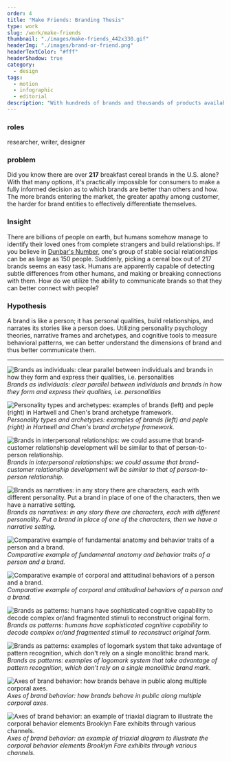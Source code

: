 ```yaml
---
order: 4
title: "Make Friends: Branding Thesis"
type: work
slug: /work/make-friends
thumbnail: "./images/make-friends_442x330.gif"
headerImg: "./images/brand-or-friend.png"
headerTextColor: "#fff"
headerShadow: true
category:
  - design
tags:
  - motion
  - infographic
  - editorial
description: "With hundreds of brands and thousands of products available, how do people identify and choose a brand over another? Perhaps the same way as we identify our friends among billions of strangers on earth."
---
```



<EmbedVideo
  videoChannel="vimeo"
  aspectRatioPadding="56.34"
  videoId="65117847"
/>

<section class="portfolioDetail">

### roles

researcher, writer, designer

</section>

<section class="portfolioDetail">

### problem

Did you know there are over **217** breakfast cereal brands in the U.S. alone? With that many options, it's practically impossible for consumers to make a fully informed decision as to which brands are better than others and how. The more brands entering the market, the greater apathy among customer, the harder for brand entities to effectively differentiate themselves.

</section>

<section class="portfolioDetail">

### Insight

There are billions of people on earth, but humans somehow manage to identify their loved ones from complete strangers and build relationships. If you believe in [Dunbar's Number](https://en.wikipedia.org/wiki/Dunbar%27s_numbe), one's group of stable social relationships can be as large as 150 people. Suddenly, picking a cereal box out of 217 brands seems an easy task. Humans are apparently capable of detecting subtle differences from other humans, and making or breaking connections with them. How do we utilize the ability to communicate brands so that they can better connect with people?

</section>

<section class="portfolioDetail">

### Hypothesis

A brand is like a person; it has personal qualities, build relationships, and narrates its stories like a person does. Utilizing personality psychology theories, narrative frames and archetypes, and cognitive tools to measure behavioral patterns, we can better understand the dimensions of brand and thus better communicate them.

</section>

<ButtonContainer>
  <SimpleButton href="#" variant="yellow" cta="Download as PDF" />
  <SimpleButton
    href="http://www.blurb.com/b/4521259-make-friends"
    variant="green"
    cta="Purchase printed copy"
  />
</ButtonContainer>

---

![Brands as individuals: clear parallel between individuals and brands in how they form and express their qualities, i.e. personalities](./images/mf-personal-q.png)
_Brands as individuals: clear parallel between individuals and brands in how they form and express their qualities, i.e. personalities_

![Personality types and archetypes: examples of brands (left) and peple (right) in Hartwell and Chen's brand archetype framework.](./images/mf-archetypes.png)
_Personality types and archetypes: examples of brands (left) and peple (right) in Hartwell and Chen's brand archetype framework._

![Brands in interpersonal relationships: we could assume that brand-customer relationship development will be similar to that of person-to-person relationship.](./images/mf-interpersonal.png)
_Brands in interpersonal relationships: we could assume that brand-customer relationship development will be similar to that of person-to-person relationship._

![Brands as narratives: in any story there are characters, each with different personality. Put a brand in place of one of the characters, then we have a narrative setting.](./images/mf-narrative.png)
_Brands as narratives: in any story there are characters, each with different personality. Put a brand in place of one of the characters, then we have a narrative setting._

![Comparative example of fundamental anatomy and behavior traits of a person and a brand.](./images/mf-parallel01.png)
_Comparative example of fundamental anatomy and behavior traits of a person and a brand._

![Comparative example of corporal and attitudinal behaviors of a person and a brand.](./images/mf-parallel02.png)
_Comparative example of corporal and attitudinal behaviors of a person and a brand._

![Brands as patterns: humans have sophisticated cognitive capability to decode complex or/and fragmented stimuli to reconstruct original form.](./images/mf-patterns.png)
_Brands as patterns: humans have sophisticated cognitive capability to decode complex or/and fragmented stimuli to reconstruct original form._

![Brands as patterns: examples of logomark system that take advantage of pattern recognition, which don't rely on a single monolithic brand mark.](./images/mf-patterns2.png)
_Brands as patterns: examples of logomark system that take advantage of pattern recognition, which don't rely on a single monolithic brand mark._

![Axes of brand behavior: how brands behave in public along multiple corporal axes.](./images/mf-axes.png)
_Axes of brand behavior: how brands behave in public along multiple corporal axes._

![Axes of brand behavior: an example of triaxial diagram to illustrate the corporal behavior elements Brooklyn Fare exhibits through various channels.](./images/mf-axes2.png)
_Axes of brand behavior: an example of triaxial diagram to illustrate the corporal behavior elements Brooklyn Fare exhibits through various channels._
